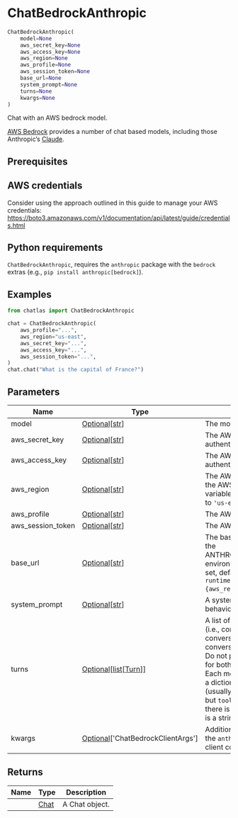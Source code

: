 # ChatBedrockAnthropic { #chatlas.ChatBedrockAnthropic }

```python
ChatBedrockAnthropic(
    model=None
    aws_secret_key=None
    aws_access_key=None
    aws_region=None
    aws_profile=None
    aws_session_token=None
    base_url=None
    system_prompt=None
    turns=None
    kwargs=None
)
```

Chat with an AWS bedrock model.

[AWS Bedrock](https://aws.amazon.com/bedrock/) provides a number of chat
based models, including those Anthropic's
[Claude](https://aws.amazon.com/bedrock/claude/).

## Prerequisites {.doc-section .doc-section-prerequisites}


::: {.callout-note}
## AWS credentials

Consider using the approach outlined in this guide to manage your AWS credentials:
<https://boto3.amazonaws.com/v1/documentation/api/latest/guide/credentials.html>
:::

::: {.callout-note}
## Python requirements

`ChatBedrockAnthropic`, requires the `anthropic` package with the `bedrock` extras
(e.g., `pip install anthropic[bedrock]`).
:::

## Examples {.doc-section .doc-section-examples}

```python
from chatlas import ChatBedrockAnthropic

chat = ChatBedrockAnthropic(
    aws_profile="...",
    aws_region="us-east",
    aws_secret_key="...",
    aws_access_key="...",
    aws_session_token="...",
)
chat.chat("What is the capital of France?")
```

## Parameters {.doc-section .doc-section-parameters}

| Name              | Type                                                                            | Description                                                                                                                                                                                                                                                                                                                                                                                                               | Default   |
|-------------------|---------------------------------------------------------------------------------|---------------------------------------------------------------------------------------------------------------------------------------------------------------------------------------------------------------------------------------------------------------------------------------------------------------------------------------------------------------------------------------------------------------------------|-----------|
| model             | [Optional](`typing.Optional`)\[[str](`str`)\]                                   | The model to use for the chat.                                                                                                                                                                                                                                                                                                                                                                                            | `None`    |
| aws_secret_key    | [Optional](`typing.Optional`)\[[str](`str`)\]                                   | The AWS secret key to use for authentication.                                                                                                                                                                                                                                                                                                                                                                             | `None`    |
| aws_access_key    | [Optional](`typing.Optional`)\[[str](`str`)\]                                   | The AWS access key to use for authentication.                                                                                                                                                                                                                                                                                                                                                                             | `None`    |
| aws_region        | [Optional](`typing.Optional`)\[[str](`str`)\]                                   | The AWS region to use. Defaults to the AWS_REGION environment variable. If that is not set, defaults to `'us-east-1'`.                                                                                                                                                                                                                                                                                                    | `None`    |
| aws_profile       | [Optional](`typing.Optional`)\[[str](`str`)\]                                   | The AWS profile to use.                                                                                                                                                                                                                                                                                                                                                                                                   | `None`    |
| aws_session_token | [Optional](`typing.Optional`)\[[str](`str`)\]                                   | The AWS session token to use.                                                                                                                                                                                                                                                                                                                                                                                             | `None`    |
| base_url          | [Optional](`typing.Optional`)\[[str](`str`)\]                                   | The base URL to use. Defaults to the ANTHROPIC_BEDROCK_BASE_URL environment variable. If that is not set, defaults to `f"https://bedrock-runtime.{aws_region}.amazonaws.com"`.                                                                                                                                                                                                                                            | `None`    |
| system_prompt     | [Optional](`typing.Optional`)\[[str](`str`)\]                                   | A system prompt to set the behavior of the assistant.                                                                                                                                                                                                                                                                                                                                                                     | `None`    |
| turns             | [Optional](`typing.Optional`)\[[list](`list`)\[[Turn](`chatlas._turn.Turn`)\]\] | A list of turns to start the chat with (i.e., continuing a previous conversation). If not provided, the conversation begins from scratch. Do not provide non-None values for both `turns` and `system_prompt`. Each message in the list should be a dictionary with at least `role` (usually `system`, `user`, or `assistant`, but `tool` is also possible). Normally there is also a `content` field, which is a string. | `None`    |
| kwargs            | [Optional](`typing.Optional`)\[\'ChatBedrockClientArgs\'\]                      | Additional arguments to pass to the `anthropic.AnthropicBedrock()` client constructor.                                                                                                                                                                                                                                                                                                                                    | `None`    |

## Returns {.doc-section .doc-section-returns}

| Name   | Type                         | Description    |
|--------|------------------------------|----------------|
|        | [Chat](`chatlas._chat.Chat`) | A Chat object. |